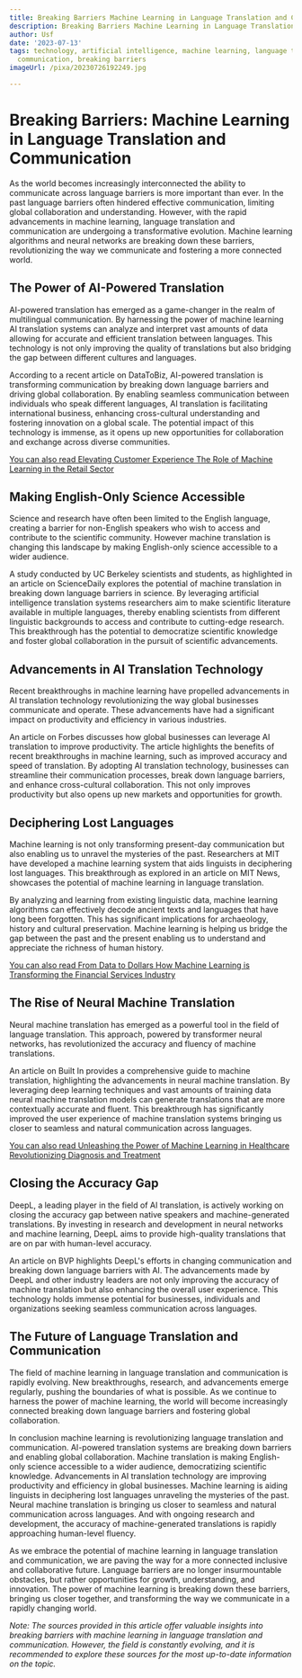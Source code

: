 ```yaml
---
title: Breaking Barriers Machine Learning in Language Translation and Communication
description: Breaking Barriers Machine Learning in Language Translation and Communication
author: Usf
date: '2023-07-13'
tags: technology, artificial intelligence, machine learning, language translation,
  communication, breaking barriers
imageUrl: /pixa/20230726192249.jpg

---
```

# Breaking Barriers: Machine Learning in Language Translation and Communication

As  the world becomes increasingly interconnected the ability to communicate across language barriers is more important than ever. In  the past language barriers often hindered effective communication, limiting  global collaboration and understanding. However, with the rapid advancements in machine learning, language translation and communication are undergoing a transformative evolution. Machine learning algorithms  and  neural networks are breaking down these barriers, revolutionizing the way we  communicate and fostering a more connected world.

##  The Power of AI-Powered  Translation

AI-powered translation has emerged as a game-changer in the realm of  multilingual communication. By harnessing  the power of machine learning AI translation systems can analyze and interpret vast amounts of data allowing for accurate and efficient translation  between languages. This  technology  is  not only improving the quality  of translations but also bridging  the gap between different cultures and languages.

According to  a recent article on DataToBiz, AI-powered translation is transforming communication by breaking down language barriers and driving global collaboration. By  enabling seamless  communication between  individuals who speak different languages, AI translation is facilitating international business, enhancing cross-cultural understanding and fostering innovation on a global scale. The potential impact of this technology is immense,  as  it opens up new opportunities for collaboration and exchange across diverse communities.

[You can also read Elevating Customer Experience  The Role of Machine Learning in the Retail Sector](Elevating%20Customer%20Experience%20The%20Role%20of%20Machine%20Learning%20in%20the%20Retail%20Sector)


## Making English-Only Science Accessible

Science and research have often been limited to the English language, creating a barrier for non-English speakers who wish to access and contribute to  the scientific community. However machine  translation is  changing this landscape by making English-only science accessible to a wider audience.

A study conducted by UC Berkeley scientists and students,  as highlighted in an article on ScienceDaily explores the potential of machine translation in breaking down language barriers in  science. By leveraging artificial intelligence translation systems researchers  aim to  make scientific literature available in multiple languages, thereby enabling  scientists from different linguistic backgrounds to access and contribute to cutting-edge  research. This breakthrough has the potential  to democratize scientific knowledge and foster  global collaboration in the pursuit of scientific advancements.

##  Advancements in AI Translation Technology

Recent breakthroughs  in machine learning have propelled advancements in  AI translation technology revolutionizing the way global businesses  communicate and operate. These  advancements have had  a significant impact on productivity and efficiency in various industries.

An article on Forbes discusses  how global businesses can leverage AI translation to improve productivity. The article highlights the benefits of recent breakthroughs in machine learning, such as improved accuracy and  speed of translation. By adopting AI translation technology, businesses can streamline their  communication  processes, break down language barriers, and enhance cross-cultural collaboration. This not only improves productivity but  also opens up new markets  and opportunities for growth.

## Deciphering Lost Languages

Machine learning is not only transforming  present-day communication but also enabling us to unravel the mysteries of the  past. Researchers at MIT have developed a machine  learning system that aids linguists in deciphering lost languages. This breakthrough as explored in an article on MIT News, showcases the potential of  machine learning in language translation.

By  analyzing and learning from existing linguistic data, machine learning algorithms can effectively decode ancient texts  and languages that have long been forgotten. This has  significant implications for archaeology, history  and cultural  preservation. Machine learning is helping us bridge the gap between the past and the present enabling us to understand and appreciate the richness of human history.

[You can also read From Data to Dollars How Machine Learning is Transforming the  Financial Services Industry](From%20Data%20to%20Dollars%20How%20Machine%20Learning%20is%20Transforming%20the%20Financial%20Services%20Industry)


## The Rise of Neural Machine Translation

Neural machine translation has emerged as a powerful tool in the field of language translation. This approach, powered by transformer neural networks, has revolutionized the  accuracy and fluency of machine translations.

An article  on Built In provides a comprehensive guide to  machine  translation, highlighting the advancements in  neural machine translation. By leveraging deep learning techniques and vast amounts of  training data neural machine translation models  can generate translations that are more  contextually accurate and  fluent. This breakthrough has significantly improved the user experience  of machine  translation systems bringing us closer to seamless and natural communication across  languages.

[You can also read Unleashing the Power of Machine Learning in Healthcare Revolutionizing Diagnosis and Treatment](Unleashing%20the%20Power%20of%20Machine%20Learning%20in%20Healthcare%20Revolutionizing%20Diagnosis%20and%20Treatment)


## Closing the Accuracy Gap

DeepL, a leading player in the field of AI translation, is actively working on closing the  accuracy  gap  between native speakers  and machine-generated translations. By investing in research and development in neural  networks and machine learning, DeepL aims to provide high-quality translations that are on par with human-level  accuracy.

An article on BVP highlights DeepL's efforts in changing communication and  breaking down language barriers  with AI. The advancements made by  DeepL and other industry leaders are  not only improving the accuracy  of machine translation but also enhancing the overall user experience.  This technology holds immense potential for businesses, individuals and organizations seeking seamless  communication across languages.

## The  Future  of Language Translation and Communication

The field of machine learning in language translation and communication is  rapidly evolving. New breakthroughs, research, and advancements emerge regularly, pushing the boundaries  of  what is possible. As we continue to  harness the power  of machine  learning, the world will become increasingly connected breaking down language barriers and  fostering global collaboration.

In conclusion machine learning is revolutionizing language translation and communication. AI-powered translation systems are breaking down barriers and enabling global  collaboration. Machine translation is making English-only science accessible to a  wider audience, democratizing scientific knowledge. Advancements in AI translation technology are improving productivity and efficiency in global businesses. Machine learning is aiding linguists in deciphering lost languages unraveling the mysteries of the past. Neural machine translation is bringing  us closer to seamless and  natural communication across languages. And with ongoing research and development, the accuracy  of machine-generated translations is rapidly approaching human-level  fluency.

As  we embrace the  potential of machine learning in language translation and communication, we  are paving the way for a more connected inclusive and collaborative future.  Language barriers are no longer insurmountable obstacles, but rather opportunities for growth, understanding,  and innovation. The power of machine learning  is  breaking down these barriers, bringing us closer together, and transforming the way we communicate in a rapidly changing world.

*Note: The  sources provided in this article offer valuable insights into breaking barriers with machine learning in language translation  and communication. However, the field is constantly evolving, and it is recommended to explore these  sources for the most up-to-date information on the topic.*